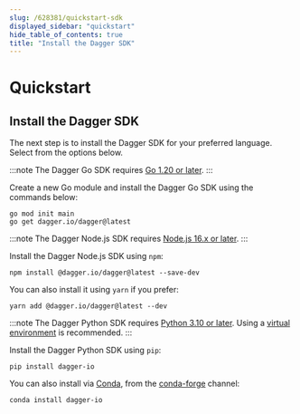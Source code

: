 ```yaml
---
slug: /628381/quickstart-sdk
displayed_sidebar: "quickstart"
hide_table_of_contents: true
title: "Install the Dagger SDK"
---
```


# Quickstart


## Install the Dagger SDK

The next step is to install the Dagger SDK for your preferred language. Select from the options below.

<Tabs groupId="language">
<TabItem value="Go">

:::note
The Dagger Go SDK requires [Go 1.20 or later](https://go.dev/doc/install).
:::

Create a new Go module and install the Dagger Go SDK using the commands below:

```shell
go mod init main
go get dagger.io/dagger@latest
```

</TabItem>
<TabItem value="Node.js">

:::note
The Dagger Node.js SDK requires [Node.js 16.x or later](https://nodejs.org/en/download/).
:::

Install the Dagger Node.js SDK using `npm`:

```shell
npm install @dagger.io/dagger@latest --save-dev
```

You can also install it using `yarn` if you prefer:

```shell
yarn add @dagger.io/dagger@latest --dev
```

</TabItem>
<TabItem value="Python">

:::note
The Dagger Python SDK requires [Python 3.10 or later](https://docs.python.org/3/using/index.html). Using a [virtual environment](https://packaging.python.org/en/latest/tutorials/installing-packages/#creating-virtual-environments) is recommended.
:::

Install the Dagger Python SDK using `pip`:

```shell
pip install dagger-io
```

You can also install via [Conda](https://anaconda.org/conda-forge/dagger-io), from the [conda-forge](https://conda-forge.org/docs/user/introduction.html#how-can-i-install-packages-from-conda-forge) channel:

```shell
conda install dagger-io
```

</TabItem>
</Tabs>
